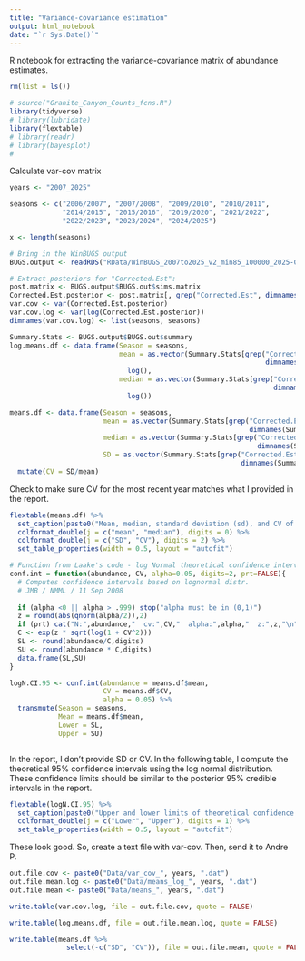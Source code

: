 ```yaml
---
title: "Variance-covariance estimation"
output: html_notebook
date: "`r Sys.Date()`"
---
```


R notebook for extracting the variance-covariance matrix of abundance estimates.


```r
rm(list = ls())

# source("Granite_Canyon_Counts_fcns.R")
library(tidyverse)
# library(lubridate)
library(flextable)
# library(readr)
# library(bayesplot)
# 

```


Calculate var-cov matrix

```r
years <- "2007_2025"

seasons <- c("2006/2007", "2007/2008", "2009/2010", "2010/2011",
             "2014/2015", "2015/2016", "2019/2020", "2021/2022",
             "2022/2023", "2023/2024", "2024/2025")

x <- length(seasons)

# Bring in the WinBUGS output 
BUGS.output <- readRDS("RData/WinBUGS_2007to2025_v2_min85_100000_2025-02-25.rds")

# Extract posteriors for "Corrected.Est":
post.matrix <- BUGS.output$BUGS.out$sims.matrix
Corrected.Est.posterior <- post.matrix[, grep("Corrected.Est", dimnames(post.matrix)[[2]])]
var.cov <- var(Corrected.Est.posterior)
var.cov.log <- var(log(Corrected.Est.posterior))
dimnames(var.cov.log) <- list(seasons, seasons)

Summary.Stats <- BUGS.output$BUGS.out$summary
log.means.df <- data.frame(Season = seasons,
                           mean = as.vector(Summary.Stats[grep("Corrected.Est",
                                                               dimnames(Summary.Stats)[[1]]), "mean"]) %>%
                             log(),
                           median = as.vector(Summary.Stats[grep("Corrected.Est",
                                                                 dimnames(Summary.Stats)[[1]]), "50%"]) %>%
                             log())

means.df <- data.frame(Season = seasons,
                       mean = as.vector(Summary.Stats[grep("Corrected.Est",
                                                           dimnames(Summary.Stats)[[1]]), "mean"]),
                       median = as.vector(Summary.Stats[grep("Corrected.Est",
                                                             dimnames(Summary.Stats)[[1]]), "50%"]),
                       SD = as.vector(Summary.Stats[grep("Corrected.Est", 
                                                         dimnames(Summary.Stats)[[1]]), "sd"])) %>%
  mutate(CV = SD/mean)

```


Check to make sure CV for the most recent year matches what I provided in the report. 


```r
flextable(means.df) %>% 
  set_caption(paste0("Mean, median, standard deviation (sd), and CV of marginal posterior distribution of corrected abundance of gray whales from the visual surveys off Granite Canyon, CA."))  %>%
  colformat_double(j = c("mean", "median"), digits = 0) %>%
  colformat_double(j = c("SD", "CV"), digits = 2) %>%
  set_table_properties(width = 0.5, layout = "autofit")
```


```r
# Function from Laake's code - log Normal theoretical confidence interval
conf.int = function(abundance, CV, alpha=0.05, digits=2, prt=FALSE){
  # Computes confidence intervals based on lognormal distr.
  # JMB / NMML / 11 Sep 2008
  
  if (alpha <0 || alpha > .999) stop("alpha must be in (0,1)")
  z = round(abs(qnorm(alpha/2)),2)
  if (prt) cat("N:",abundance,"  cv:",CV,"  alpha:",alpha,"  z:",z,"\n")
  C <- exp(z * sqrt(log(1 + CV^2)))
  SL <- round(abundance/C,digits)
  SU <- round(abundance * C,digits)
  data.frame(SL,SU)
}

logN.CI.95 <- conf.int(abundance = means.df$mean,
                       CV = means.df$CV,
                       alpha = 0.05) %>%
  transmute(Season = seasons,
            Mean = means.df$mean,
            Lower = SL,
            Upper = SU)



```

In the report, I don't provide SD or CV. In the following table, I compute the theoretical 95% confidence intervals using the log normal distribution. These confidence limits should be similar to the posterior 95% credible intervals in the report. 


```r
flextable(logN.CI.95) %>% 
  set_caption(paste0("Upper and lower limits of theoretical confidence limits using the log-normal distribution."))  %>%
  colformat_double(j = c("Lower", "Upper"), digits = 1) %>%
  set_table_properties(width = 0.5, layout = "autofit")
```


These look good. So, create a text file with var-cov. Then, send it to Andre P.

```r

out.file.cov <- paste0("Data/var_cov_", years, ".dat")
out.file.mean.log <- paste0("Data/means_log_", years, ".dat")
out.file.mean <- paste0("Data/means_", years, ".dat")

write.table(var.cov.log, file = out.file.cov, quote = FALSE)

write.table(log.means.df, file = out.file.mean.log, quote = FALSE)

write.table(means.df %>%
              select(-c("SD", "CV")), file = out.file.mean, quote = FALSE)

```


